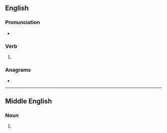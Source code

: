 ==English==

===Pronunciation===
* {{IPA|en|/beɪðz/}}

===Verb===
{{head|en|verb form}}

# {{en-third-person singular of|bathe}}

===Anagrams===
* {{anagrams|en|a=abehst|baseth|beaths|behats}}

----

==Middle English==

===Noun===
{{head|enm|noun plural form}}

# {{plural of|enm|bath}}